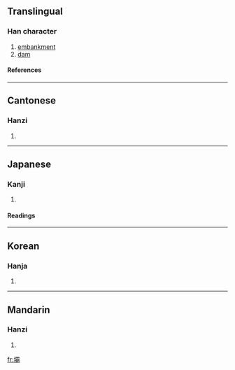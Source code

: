 {{see|坝}}

==Translingual==
===Han character===
{{Han char|rn=32|rad=土|as=21|sn=24|four=4112<sub>7</sub>|canj=土一月月 (GMBB)}}
# [[embankment]]
# [[dam]]
====References====
{{Han ref|kx=0242.330|dkj=05630|dj=0482.310|hdz=10502.250|uh=58E9|ud=22761|bh=C5F2|bd=50674}}
----
==Cantonese==
===Hanzi===
{{yue-hanzi|jyut=|y=ba3}}
# {{defn|Cantonese}}
----
==Japanese==
===Kanji===
{{ja-kanji|grade=|rs=土21}}
# {{defn|Japanese}} 
====Readings====
{{ja-readings|on=[[は]] (ha), [[へ]] (he)|kun=[[るせき]] (ruseki)}}
----
==Korean==
===Hanja===
{{ko-hanja|hangeul=파|rv=pa|mr=p'a}}
# {{defn|Korean}}
----
==Mandarin==
===Hanzi===
{{cmn-hanzi|sim=坝|pin=[[bà]] (ba4)|wg=pa<sup>4</sup>}}
# {{defn|Mandarin}}

[[fr:壩]]